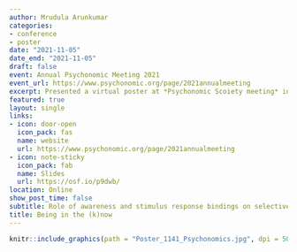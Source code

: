 ---
author: Mrudula Arunkumar
categories:
- conference
- poster
date: "2021-11-05"
date_end: "2021-11-05"
draft: false
event: Annual Psychonomic Meeting 2021
event_url: https://www.psychonomic.org/page/2021annualmeeting
excerpt: Presented a virtual poster at *Psychonomic Scoiety meeting* in 2021 on the role of awareness and transient bindings on overshadowing using a contingency learning paradigm.
featured: true
layout: single
links:
- icon: door-open
  icon_pack: fas
  name: website
  url: https://www.psychonomic.org/page/2021annualmeeting
- icon: note-sticky
  icon_pack: fab
  name: Slides
  url: https://osf.io/p9dwb/
location: Online
show_post_time: false
subtitle: Role of awareness and stimulus response bindings on selective contingency learning
title: Being in the (k)now
---

```{r echo = FALSE}
knitr::include_graphics(path = "Poster_1141_Psychonomics.jpg", dpi = 5000)
```

